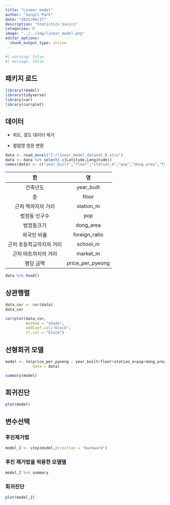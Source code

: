```yaml
---
title: "Linear model"
author: "Sungil Park"
date: "2023/04/27"
description: "Statistics basics"
categories: R
image: "../../img/linear_model.png"
editor_options: 
  chunk_output_type: inline
---
```


```r
#| warning: false
#| message: false
```

## 패키지 로드

```r
library(readxl)
library(tidyverse)
library(car)
library(corrplot)
```

## 데이터

-   위도, 경도 데이터 제거

-   컬럼명 영문 변환

```r
data <- read_excel("C:/linear_model_dataset_R.xlsx")
data <- data %>% select(-c(Latitude,Longitude))
names(data) <- c("year_built","floor","station_m","pop","dong_area","foreign_ratio","school_m","market_m","price_per_pyeong")
```

|            한            |        영        |
|:------------------------:|:----------------:|
|         건축년도         |    year_built    |
|            층            |      floor       |
|    근처 역까지의 거리    |    station_m     |
|      법정동 인구수       |       pop        |
|        법정동크기        |    dong_area     |
|       외국인 비율        |  foreign_ratio   |
| 근처 초등학교까지의 거리 |     school_m     |
|   근처 마트까지의 거리   |     market_m     |
|        평당 금액         | price_per_pyeong |

```r
data %>% head()
```

## 상관행렬

```r
data_cor <- cor(data)
data_cor

corrplot(data_cor,
         method = "shade",
         addCoef.col="black",
         tl.col = "black")
```

## 선형회귀 모델

```r
model <- lm(price_per_pyeong ~ year_built+floor+station_m+pop+dong_area+foreign_ratio+school_m + market_m, 
            data = data)

summary(model)
```

## 회귀진단

```r
plot(model)
```

## 변수선택

### 후진제거법

```r
model_2 <- step(model,direction = "backward")
```

### 후진 제거법을 적용한 모델델

```r
model_2 %>% summary
```

### 회귀진단

```r
plot(model_2)
```
